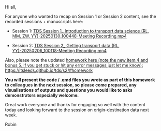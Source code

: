 Hi all,

For anyone who wanted to recap on Session 1 or Session 2 content, see the recorded sessions + manuscripts here:

-   Session 1: [TDS Session 1\_ Introduction to transport data science (RL, MM, ZW, YY)-20250130_100448-Meeting Recording.mp4](https://leeds365-my.sharepoint.com/:v:/g/personal/georl_leeds_ac_uk/EdL4foYtzmJHvY-tco6-H5MB1oxMy5Jl8NfktaCxNzHM8A?e=0GWtPJ&nav=eyJyZWZlcnJhbEluZm8iOnsicmVmZXJyYWxBcHAiOiJTdHJlYW1XZWJBcHAiLCJyZWZlcnJhbFZpZXciOiJTaGFyZURpYWxvZy1MaW5rIiwicmVmZXJyYWxBcHBQbGF0Zm9ybSI6IldlYiIsInJlZmVycmFsTW9kZSI6InZpZXcifX0%3D)

-   Session 2: [TDS Session 2\_ Getting transport data (RL, YY)-20250206_100118-Meeting Recording.mp4](https://leeds365-my.sharepoint.com/:v:/g/personal/georl_leeds_ac_uk/ET_Auf4171tGp0e3oyj4YtMBEpnVGj_3thfkbCw1tJSSXA?e=xsNUoF&nav=eyJyZWZlcnJhbEluZm8iOnsicmVmZXJyYWxBcHAiOiJTdHJlYW1XZWJBcHAiLCJyZWZlcnJhbFZpZXciOiJTaGFyZURpYWxvZy1MaW5rIiwicmVmZXJyYWxBcHBQbGF0Zm9ybSI6IldlYiIsInJlZmVycmFsTW9kZSI6InZpZXcifX0%3D)

Also, please note the updated [homework here (note the new item 4 and bonus 5, if you get stuck or hit any error messages just let me know): https://itsleeds.github.io/tds/s2/#homework](https://itsleeds.github.io/tds/s2/#homework)

**You will present the code / .qmd files you wrote as part of this homework to colleagues in the next session, so please come prepared, any visualisations of outputs and questions you would like to asks demonstrators especially welcome.**

Great work everyone and thanks for engaging so well with the content today and looking forward to the session on origin-destination data next week.

Robin
